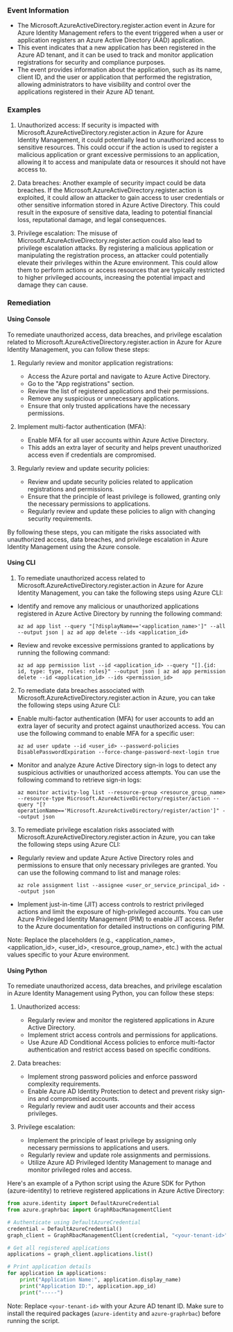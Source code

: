 
### Event Information

- The Microsoft.AzureActiveDirectory.register.action event in Azure for Azure Identity Management refers to the event triggered when a user or application registers an Azure Active Directory (AAD) application.
- This event indicates that a new application has been registered in the Azure AD tenant, and it can be used to track and monitor application registrations for security and compliance purposes.
- The event provides information about the application, such as its name, client ID, and the user or application that performed the registration, allowing administrators to have visibility and control over the applications registered in their Azure AD tenant.


### Examples

1. Unauthorized access: If security is impacted with Microsoft.AzureActiveDirectory.register.action in Azure for Azure Identity Management, it could potentially lead to unauthorized access to sensitive resources. This could occur if the action is used to register a malicious application or grant excessive permissions to an application, allowing it to access and manipulate data or resources it should not have access to.

2. Data breaches: Another example of security impact could be data breaches. If the Microsoft.AzureActiveDirectory.register.action is exploited, it could allow an attacker to gain access to user credentials or other sensitive information stored in Azure Active Directory. This could result in the exposure of sensitive data, leading to potential financial loss, reputational damage, and legal consequences.

3. Privilege escalation: The misuse of Microsoft.AzureActiveDirectory.register.action could also lead to privilege escalation attacks. By registering a malicious application or manipulating the registration process, an attacker could potentially elevate their privileges within the Azure environment. This could allow them to perform actions or access resources that are typically restricted to higher privileged accounts, increasing the potential impact and damage they can cause.

### Remediation

#### Using Console

To remediate unauthorized access, data breaches, and privilege escalation related to Microsoft.AzureActiveDirectory.register.action in Azure for Azure Identity Management, you can follow these steps:

1. Regularly review and monitor application registrations:
   - Access the Azure portal and navigate to Azure Active Directory.
   - Go to the "App registrations" section.
   - Review the list of registered applications and their permissions.
   - Remove any suspicious or unnecessary applications.
   - Ensure that only trusted applications have the necessary permissions.

2. Implement multi-factor authentication (MFA):
   - Enable MFA for all user accounts within Azure Active Directory.
   - This adds an extra layer of security and helps prevent unauthorized access even if credentials are compromised.

3. Regularly review and update security policies:
   - Review and update security policies related to application registrations and permissions.
   - Ensure that the principle of least privilege is followed, granting only the necessary permissions to applications.
   - Regularly review and update these policies to align with changing security requirements.

By following these steps, you can mitigate the risks associated with unauthorized access, data breaches, and privilege escalation in Azure Identity Management using the Azure console.

#### Using CLI

1. To remediate unauthorized access related to Microsoft.AzureActiveDirectory.register.action in Azure for Azure Identity Management, you can take the following steps using Azure CLI:

- Identify and remove any malicious or unauthorized applications registered in Azure Active Directory by running the following command:
  ```
  az ad app list --query "[?displayName=='<application_name>']" --all --output json | az ad app delete --ids <application_id>
  ```

- Review and revoke excessive permissions granted to applications by running the following command:
  ```
  az ad app permission list --id <application_id> --query "[].{id: id, type: type, roles: roles}" --output json | az ad app permission delete --id <application_id> --ids <permission_id>
  ```

2. To remediate data breaches associated with Microsoft.AzureActiveDirectory.register.action in Azure, you can take the following steps using Azure CLI:

- Enable multi-factor authentication (MFA) for user accounts to add an extra layer of security and protect against unauthorized access. You can use the following command to enable MFA for a specific user:
  ```
  az ad user update --id <user_id> --password-policies DisablePasswordExpiration --force-change-password-next-login true
  ```

- Monitor and analyze Azure Active Directory sign-in logs to detect any suspicious activities or unauthorized access attempts. You can use the following command to retrieve sign-in logs:
  ```
  az monitor activity-log list --resource-group <resource_group_name> --resource-type Microsoft.AzureActiveDirectory/register/action --query "[?operationName=='Microsoft.AzureActiveDirectory/register/action']" --output json
  ```

3. To remediate privilege escalation risks associated with Microsoft.AzureActiveDirectory.register.action in Azure, you can take the following steps using Azure CLI:

- Regularly review and update Azure Active Directory roles and permissions to ensure that only necessary privileges are granted. You can use the following command to list and manage roles:
  ```
  az role assignment list --assignee <user_or_service_principal_id> --output json
  ```

- Implement just-in-time (JIT) access controls to restrict privileged actions and limit the exposure of high-privileged accounts. You can use Azure Privileged Identity Management (PIM) to enable JIT access. Refer to the Azure documentation for detailed instructions on configuring PIM.

Note: Replace the placeholders (e.g., <application_name>, <application_id>, <user_id>, <resource_group_name>, etc.) with the actual values specific to your Azure environment.

#### Using Python

To remediate unauthorized access, data breaches, and privilege escalation in Azure Identity Management using Python, you can follow these steps:

1. Unauthorized access:
   - Regularly review and monitor the registered applications in Azure Active Directory.
   - Implement strict access controls and permissions for applications.
   - Use Azure AD Conditional Access policies to enforce multi-factor authentication and restrict access based on specific conditions.

2. Data breaches:
   - Implement strong password policies and enforce password complexity requirements.
   - Enable Azure AD Identity Protection to detect and prevent risky sign-ins and compromised accounts.
   - Regularly review and audit user accounts and their access privileges.

3. Privilege escalation:
   - Implement the principle of least privilege by assigning only necessary permissions to applications and users.
   - Regularly review and update role assignments and permissions.
   - Utilize Azure AD Privileged Identity Management to manage and monitor privileged roles and access.

Here's an example of a Python script using the Azure SDK for Python (azure-identity) to retrieve registered applications in Azure Active Directory:

```python
from azure.identity import DefaultAzureCredential
from azure.graphrbac import GraphRbacManagementClient

# Authenticate using DefaultAzureCredential
credential = DefaultAzureCredential()
graph_client = GraphRbacManagementClient(credential, "<your-tenant-id>")

# Get all registered applications
applications = graph_client.applications.list()

# Print application details
for application in applications:
    print("Application Name:", application.display_name)
    print("Application ID:", application.app_id)
    print("-----")
```

Note: Replace `<your-tenant-id>` with your Azure AD tenant ID. Make sure to install the required packages (`azure-identity` and `azure-graphrbac`) before running the script.

